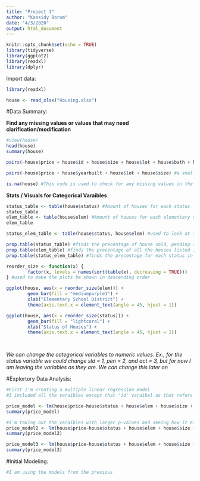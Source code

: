 ```yaml
---
title: "Project 1"
author: "Kassidy Borum"
date: "4/3/2020"
output: html_document
---
```



```r
knitr::opts_chunk$set(echo = TRUE)
library(tidyverse)
library(ggplot2)
library(readxl)
library(dplyr)
```
  
Import data:
```r
library(readxl)

house <- read_xlsx("Housing.xlsx")
```

#Data Summary: 

**Find any missing values or values that may need clarification/modification**
```r
#view(house)
head(house)
summary(house)

pairs(~house$price + house$id + house$size + house$lot + house$bath + house$bedrooms + house$yearbuilt + house$agestandardized + house$garagesize) #scatteplot matrix for all the numerical variables.

pairs(~house$price + house$yearbuilt + house$lot + house$size) #a smaller scale of the scatterplot matrix of the variables that looked that like price increased as the other vairables increased based on the previous matrix. 
```

```r
is.na(house) #This code is used to check for any missing values in the data set. Since all values come back saying "FALSE", there is no missing values.
```

**Stats / Visuals for Categorical Varaibles**
```r
status_table <- table(house$status) #Amount of houses for each status
status_table
elem_table <- table(house$elem) #Amount of houses for each elementary school district
elem_table

status_elem_table <- table(house$status, house$elem) #used to look at the number of sold, pending sale, and active listing for each elementary school distrct

prop.table(status_table) #finds the precentage of house sold, pending sale, and active listing
prop.table(elem_table) #finds the precentage of all the houses listed in each district
prop.table(status_elem_table) #finds the precentage for each status in each district

reorder_size <- function(x) {
        factor(x, levels = names(sort(table(x), decreasing = TRUE)))
} #used to make the plots be shown in descending order

ggplot(house, aes(x = reorder_size(elem))) +
        geom_bar(fill = "mediumpurple1") +
        xlab("Elementary School District") +
        theme(axis.text.x = element_text(angle = 45, hjust = 1))

ggplot(house, aes(x = reorder_size(status))) +
        geom_bar(fill = "lightcoral") +
        xlab("Status of Houses") +
        theme(axis.text.x = element_text(angle = 45, hjust = 1))

 

```

*We can change the categorical variables to numeric values. Ex., for the status variable we could change sld = 1, pen = 2, and act = 3, but for now I am leaving the variables as they are. We can change this later on*


#Explortory Data Analysis:
```r
#First I'm creating a multiple linear regression model
#I included all the varaibles except that "id" varaibel as that refers to the case number and felt like it would not help with predict price. (I thought of this as the same idea as student banner ID numbers would not help predict a student grades as it is a randomly assigned number)

price_model <- lm(house$price~house$status + house$elem + house$size + house$lot + house$bath + house$bedrooms + house$yearbuilt + house$agestandardized + house$garagesize)
summary(price_model)

#I'm taking out the varaibles with larger p-values and seeing how it effects the overall effecicenty of the model this is to help find "the best fit" model
price_model2 <- lm(house$price~house$status + house$elem + house$size + house$lot + house$bedrooms + house$yearbuilt + house$garagesize)
summary(price_model2)

price_model3 <- lm(house$price~house$status + house$elem + house$size + house$lot + house$bedrooms + house$yearbuilt)
summary(price_model3)
```

#Initial Modeling:
```r
#I am using the models from the previous 
```

